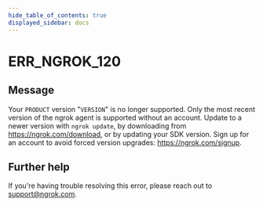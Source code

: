 ```yaml
---
hide_table_of_contents: true
displayed_sidebar: docs
---
```



# ERR_NGROK_120

## Message

Your `PRODUCT` version "`VERSION`" is no longer supported. Only the most recent version of the ngrok agent is supported without an account.
Update to a newer version with `ngrok update`, by downloading from https://ngrok.com/download, or by updating your SDK version.
Sign up for an account to avoid forced version upgrades: https://ngrok.com/signup.

<ErrorDetails error="err_ngrok_120" />

## Further help

If you're having trouble resolving this error, please reach out to [support@ngrok.com](mailto:support@ngrok.com?subject=Help%20with%20ERR_NGROK_120).
